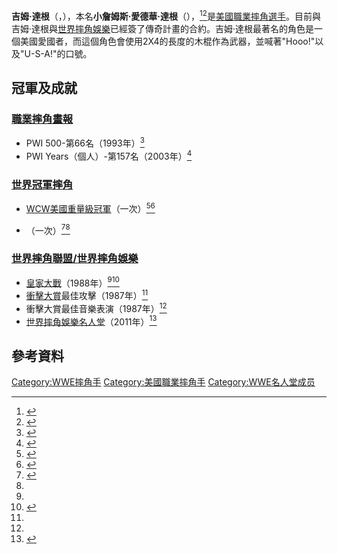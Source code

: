{{Infobox Pro Wrestler
| name = 吉姆·達根
| image = 10.13.12HacksawJimDugganByLuigiNovi2.jpg
| img_capt = 吉姆·達根（2012年10月13日）
| names = Hacksaw Duggan<br />The Convict<ref name="Cage">{{cite web |url=http://www.cagematch.de/?id=2&nr=1107 |title=Cagematch profile |access-date=2014-07-19 |archive-date=2015-09-24 |archive-url=https://web.archive.org/web/20150924003554/http://www.cagematch.de/?id=2&nr=1107 |dead-url=no }}</ref><br />Derek Wood<ref name="Cage"/><br />'''Jim Duggan'''<ref name="Cage"/><br />King Duggan<ref name="Cage"/>
| birthname = 小詹姆斯·愛德華·達根
| nickname = "Big"（大個兒）<ref name=Bodyslamming>{{cite web|url=http://bodyslamming.com/other/hacksaw.html|title=Bodyslamming profile|accessdate=2014-07-19|archive-date=2005-09-07|archive-url=https://web.archive.org/web/20050907110250/http://bodyslamming.com/other/hacksaw.html|dead-url=yes}}</ref><br/>'''"Hacksaw"（鋼鋸）'''<ref name="oww"/>
| height = 
| weight = {{convert|293|lb|kg|abbr=on}}
| birth_date = {{birth date|1954|1|14}}<ref name="oww"/>
| birth_place = {{USA}}[[紐約州|紐約州]][[沃倫縣_(紐約州)|沃倫縣]]{{link-en|峽谷瀑布 (紐約州)|Glens Falls, New York|峽谷瀑布}}<ref name="oww"/><ref name="wwebio">{{cite web|url=http://www.wwe.com/superstars/halloffame/inductees/hacksawjimduggan/|title=WWE Hall of Fame profile|publisher=WWE|accessdate=2011-03-29|archive-date=2012-06-18|archive-url=https://www.webcitation.org/68VqwxbCX?url=http://www.wwe.com/superstars/hacksawjimduggan|dead-url=no}}</ref><ref name="acceleratorbio">{{cite web|url=http://www.accelerator3359.com/Wrestling/bios/hacksaw.html|title=Accelerator profile|publisher=Accelerator's Wrestling Rollercoaster|accessdate=2008-03-22|archive-date=2021-02-25|archive-url=https://web.archive.org/web/20210225100019/http://www.accelerator3359.com/Wrestling/bios/hacksaw.html|dead-url=no}}</ref>
| resides = {{USA}}[[南卡羅萊納州|南卡羅萊納州]][[克肖縣_(南卡羅萊納州)|克肖縣]]{{link-en|盧戈夫 (南卡羅萊納州)|Lugoff, South Carolina|盧戈夫}}<ref name="wwebio"/>
| billed = {{USA}}[[紐約州|紐約州]][[沃倫縣_(紐約州)|沃倫縣]]{{link-en|峽谷瀑布 (紐約州)|Glens Falls, New York|峽谷瀑布}}<ref name="wwebio"/>
| trainer = {{link-en|泰勒·麥戴德|Tyler McDade}}<ref name="Bodyslamming"/><br/>{{link-en|弗里茨·馮·埃里希|Fritz Von Erich}}<ref name=Cage/><ref name="Bodyslamming"/>
| debut = 1979年<ref name="oww"/>
| retired = 
| spouse = 
}}

'''吉姆·達根'''（{{lang-en|'''Jim Duggan'''}}，{{bd|1954年|1月14日}}），本名'''小詹姆斯·愛德華·達根'''（{{lang-en|'''James Edward Duggan, Jr.'''}}），<ref name="oww">{{cite web |url= http://www.onlineworldofwrestling.com/profiles/j/jim-duggan.html |title= OWOW profile |publisher= Online World of Wrestling |accessdate= 2008-03-22 |archive-date= 2012-01-02 |archive-url= https://web.archive.org/web/20120102121224/http://www.onlineworldofwrestling.com/profiles/j/jim-duggan.html |dead-url= no }}</ref><ref name="imdb">{{cite web|url=http://www.imdb.com/name/nm0240913/bio|title=Jim Duggan (II)|publisher=Internet Movie Database|accessdate=2008-01-10|archive-date=2020-08-13|archive-url=https://web.archive.org/web/20200813111208/https://www.imdb.com/name/nm0240913/bio|dead-url=no}}</ref>是[[美國|美國]][[職業摔角|職業摔角]][[選手|選手]]。目前與吉姆·達根與[[世界摔角娛樂|世界摔角娛樂]]已經簽了傳奇計畫的合約。吉姆·達根最著名的角色是一個美國愛國者，而這個角色會使用2X4的長度的木棍作為武器，並喊著"Hooo!"以及"U-S-A!"的口號。

==冠軍及成就==
===[[職業摔角畫報|職業摔角畫報]]===
*PWI 500-第66名（1993年）<ref>{{cite web|url=http://theturnbucklepost.com/information/pwi-500-annual-listings/pwi-500-1993/|accessdate=2012-08-27|title=PWI 500 1993|publisher=The Turnbuckle Post|deadurl=yes|archiveurl=https://web.archive.org/web/20120726013917/http://theturnbucklepost.com/information/pwi-500-annual-listings/pwi-500-1993/|archivedate=2012-07-26}}</ref>
*PWI Years（個人）-第157名（2003年）<ref>{{cite web|url=http://www.willywrestlefest.fr/Ressources/PWI/PWI500_PWI_Years_2003.htm|title=PWI 500 of the PWI Years|accessdate=2012-08-27|publisher=Willy Wrestlefest|archive-date=2016-04-01|archive-url=https://web.archive.org/web/20160401195630/http://willywrestlefest.fr/Ressources/PWI/PWI500_PWI_Years_2003.htm|dead-url=no}}</ref>
===[[世界冠軍摔角|世界冠軍摔角]]===
*[[WCW美國重量級冠軍|WCW美國重量級冠軍]]（一次）<ref name="wcwus">{{cite web|url=http://www.wwe.com/inside/titlehistory/unitedstates/|title=WWE United States Championship history|publisher=WWE|accessdate=2008-03-22|archive-date=2012-03-02|archive-url=https://web.archive.org/web/20120302051255/http://www.wwe.com/inside/titlehistory/unitedstates|dead-url=no}}</ref><ref name="titlehistory">{{cite web|url=http://www.wwe.com/superstars/wwealumni/hacksawjimduggan/titlehistory|title="Hacksaw" Jim Duggan's title history|accessdate=2007-12-22|publisher=WWE|archive-date=2021-02-25|archive-url=https://web.archive.org/web/20210225094859/https://www.wwe.com/superstars/wwealumni/hacksawjimduggan/titlehistory|dead-url=no}}</ref>
*{{link-en|WCW世界電視冠軍|WCW World Television Championship}}（一次）<ref name="wcwtv">{{cite web |url=http://www.wrestling-titles.com/wcw/wcw-tv.html |title=WCW World Television Championship history |publisher=The Great Hisa's Puroresu Dojo |accessdate=2008-03-22 |archive-date=2017-07-15 |archive-url=https://web.archive.org/web/20170715040507/http://www.wrestling-titles.com/wcw/wcw-tv.html |dead-url=no }}</ref><ref name="titlehistory"/>
===[[世界摔角娛樂|世界摔角聯盟/世界摔角娛樂]]===
*[[皇家大戰|皇家大戰]]（1988年）<ref name=Bodyslamming/><ref name="Royal Rumble 1988">{{cite web|url=http://www.wwe.com/shows/royalrumble/history/1988114/mainevent/|title='Hacksaw' Jim Duggan (spot No. 13) wins the 10-man Royal Rumble Match|publisher=WWE|accessdate=2008-03-22|archive-date=2015-12-18|archive-url=https://web.archive.org/web/20151218021033/http://www.wwe.com/shows/royalrumble/history/1988114/mainevent|dead-url=no}}</ref>
*[[衝擊大賞|衝擊大賞]]最佳攻擊（1987年）<ref name=Bodyslamming/>
*衝擊大賞最佳音樂表演（1987年）<ref name=Bodyslamming/>
*[[世界摔角娛樂名人堂|世界摔角娛樂名人堂]]（2011年）<ref>{{cite web|url=http://www.wwe.com/superstars/halloffame/inductees/hacksawjimduggan|title=WWE profile|access-date=2014-07-19|archive-date=2012-03-07|archive-url=https://web.archive.org/web/20120307162621/http://www.wwe.com/superstars/halloffame/inductees/hacksawjimduggan|dead-url=no}}</ref>

==參考資料==
{{References}}

{{Authority control}}
{{DEFAULTSORT:Duggan, Jim}}
[[Category:WWE摔角手|Category:WWE摔角手]]
[[Category:美國職業摔角手|Category:美國職業摔角手]]
[[Category:WWE名人堂成员|Category:WWE名人堂成员]]